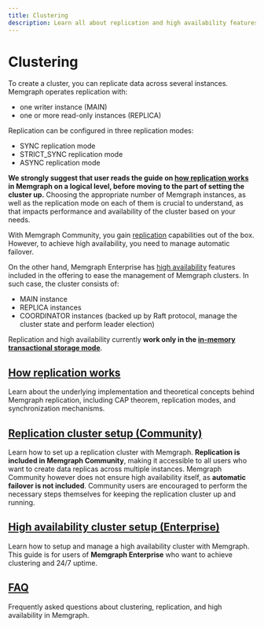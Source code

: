 ```yaml
---
title: Clustering
description: Learn all about replication and high availability features in Memgraph.
---
```



# Clustering

To create a cluster, you can replicate data across several instances. Memgraph operates replication with:
- one writer instance (MAIN)
- one or more read-only instances (REPLICA)

Replication can be configured in three replication modes:
- SYNC replication mode
- STRICT_SYNC replication mode
- ASYNC replication mode

<Callout type="info">

**We strongly suggest that user reads the guide on [how replication works](/clustering/concepts/how-replication-works)
in Memgraph on a logical level, before moving to the part of setting the cluster up.**
Choosing the appropriate number of Memgraph instances, as well as the replication mode on each
of them is crucial to understand, as that impacts performance and availability of the cluster based on your needs.

</Callout>

With Memgraph Community, you gain [replication](/clustering/replication) capabilities out of the box.
However, to achieve high availability, you need to manage automatic failover. 

On the other hand, Memgraph Enterprise has [high availability](/clustering/high-availability) features included in the
offering to ease the management of Memgraph clusters. In such case, the cluster
consists of: 
- MAIN instance
- REPLICA instances
- COORDINATOR instances (backed up by Raft protocol, manage the cluster state and perform leader election)

<Callout>

Replication and high availability currently **work only in the [in-memory
transactional storage mode](/fundamentals/storage-memory-usage#in-memory-transactional-storage-mode-default)**.

</Callout>

## [How replication works](/clustering/concepts/how-replication-works)

Learn about the underlying implementation and theoretical concepts behind Memgraph replication, including CAP theorem, replication modes, and synchronization mechanisms.

## [Replication cluster setup (Community)](/clustering/replication)

Learn how to set up a replication cluster with Memgraph. 
**Replication is included in Memgraph Community**, making it accessible to all users who want to create data replicas across multiple instances.
Memgraph Community however does not ensure high availability itself, as **automatic failover is not included**. Community users are encouraged to 
perform the necessary steps themselves for keeping the replication cluster up and running.

## [High availability cluster setup (Enterprise)](/clustering/high-availability)

Learn how to setup and manage a high availability cluster with Memgraph.
This guide is for users of **Memgraph Enterprise** who want to achieve clustering and 24/7 uptime.

## [FAQ](/clustering/faq)

Frequently asked questions about clustering, replication, and high availability in Memgraph.

<CommunityLinks/>